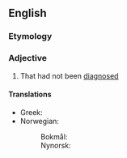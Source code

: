 ==English==

===Etymology===
{{prefix|en|un|diagnosed}}

===Adjective===
{{en-adj|-}}

# {{lb|en|of a disease or condition}} That had not been [[diagnose]]d

====Translations====
{{trans-top|not diagnosed}}
* Greek: {{t|el|αδιάγνωστος}}
* Norwegian:
*: Bokmål: {{t|nb|udiagnostisert}}
*: Nynorsk: {{t|nn|udiagnostisert}}
{{trans-mid}}
{{trans-bottom}}